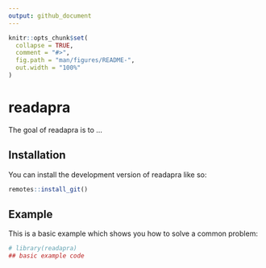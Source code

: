 ```yaml
---
output: github_document
---
```


<!-- README.md is generated from README.Rmd. Please edit that file -->

```r
knitr::opts_chunk$set(
  collapse = TRUE,
  comment = "#>",
  fig.path = "man/figures/README-",
  out.width = "100%"
)
```

# readapra

<!-- badges: start -->
<!-- badges: end -->

The goal of readapra is to ...

## Installation

You can install the development version of readapra like so:

``` r
remotes::install_git()
```

## Example

This is a basic example which shows you how to solve a common problem:

```r
# library(readapra)
## basic example code
```

